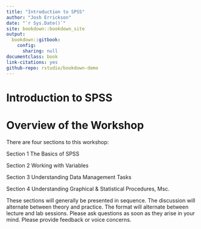 ```yaml
---
title: "Introduction to SPSS"
author: "Josh Errickson"
date: "`r Sys.Date()`"
site: bookdown::bookdown_site
output:
  bookdown::gitbook:
    config:
      sharing: null
documentclass: book
link-citations: yes
github-repo: rstudio/bookdown-demo
---
```



Introduction to SPSS  {#introduction-to-spss .TOCHeading}
=====================


Overview of the Workshop
========================

There are four sections to this workshop:

Section 1 The Basics of SPSS

Section 2 Working with Variables

Section 3 Understanding Data Management Tasks

Section 4 Understanding Graphical & Statistical Procedures, Msc.

These sections will generally be presented in sequence. The discussion
will alternate between theory and practice. The format will alternate
between lecture and lab sessions. Please ask questions as soon as they
arise in your mind. Please provide feedback or voice concerns.
